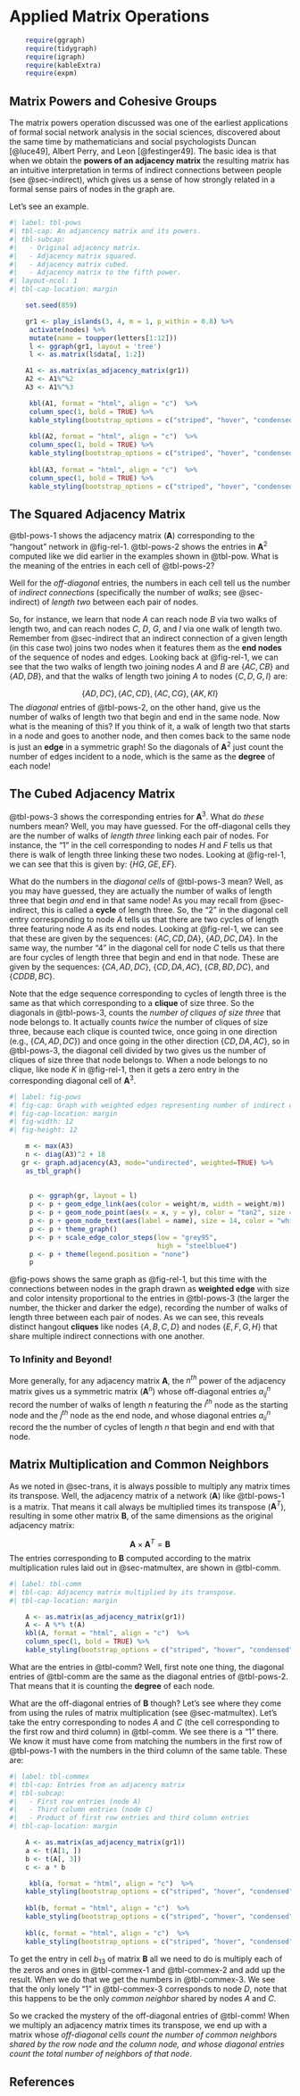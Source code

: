 # Applied Matrix Operations {#sec-appmat}

```r
    require(ggraph)
    require(tidygraph)
    require(igraph)
    require(kableExtra)
    require(expm)
```

## Matrix Powers and Cohesive Groups
The matrix powers operation discussed was one of the earliest applications of formal social network analysis in the social sciences, discovered about the same time by mathematicians and social psychologists Duncan [@luce49], Albert Perry, and Leon [@festinger49]. The basic idea is that when we obtain the **powers of an adjacency matrix** the resulting matrix has an intuitive interpretation in terms of indirect connections between people (see @sec-indirect), which gives us a sense of how strongly related in a formal sense pairs of nodes in the graph are. 

Let's see an example.


```r
#| label: tbl-pows 
#| tbl-cap: An adjancency matrix and its powers.
#| tbl-subcap: 
#|   - Original adjacency matrix.
#|   - Adjacency matrix squared.
#|   - Adjacency matrix cubed.
#|   - Adjacency matrix to the fifth power. 
#| layout-ncol: 1
#| tbl-cap-location: margin

    set.seed(859)

    gr1 <- play_islands(3, 4, m = 1, p_within = 0.8) %>% 
     activate(nodes) %>% 
     mutate(name = toupper(letters[1:12]))
     l <- ggraph(gr1, layout = 'tree')
     l <- as.matrix(l$data[, 1:2])

    A1 <- as.matrix(as_adjacency_matrix(gr1))
    A2 <- A1%^%2
    A3 <- A1%^%3

     kbl(A1, format = "html", align = "c")  %>% 
     column_spec(1, bold = TRUE) %>% 
     kable_styling(bootstrap_options = c("striped", "hover", "condensed", "responsive"))
     
     kbl(A2, format = "html", align = "c")  %>% 
     column_spec(1, bold = TRUE) %>% 
     kable_styling(bootstrap_options = c("striped", "hover", "condensed", "responsive"))
     
     kbl(A3, format = "html", align = "c")  %>% 
     column_spec(1, bold = TRUE) %>% 
     kable_styling(bootstrap_options = c("striped", "hover", "condensed", "responsive"))
```

## The Squared Adjacency Matrix
@tbl-pows-1 shows the adjacency matrix ($\mathbf{A}$) corresponding to the "hangout" network in @fig-rel-1. @tbl-pows-2 shows the entries in $\mathbf{A}^2$ computed like we did earlier in the examples shown in @tbl-pow. What is the meaning of the entries in each cell of @tbl-pows-2? 

Well for the *off-diagonal* entries, the numbers in each cell tell us the number of *indirect connections* (specifically the number of *walks*; see @sec-indirect) of *length two* between each pair of nodes. 

So, for instance, we learn that node $A$ can reach node $B$ via two walks of length two, and can reach nodes $C$, $D$, $G$, and $I$ via one walk of length two. Remember from @sec-indirect that an indirect connection of a given length (in this case two) joins two nodes when it features them as the **end nodes** of the sequence of nodes and edges. Looking back at @fig-rel-1, we can see that the two walks of length two joining nodes $A$ and $B$ are $\{AC, CB\}$ and $\{AD, DB\}$, and that the walks of length two joining $A$ to nodes $\{C, D, G, I\}$ are:

$$
\{AD, DC\}, \{AC, CD\}, \{AC, CG\}, \{AK, KI\}
$$
The *diagonal* entries of @tbl-pows-2, on the other hand, give us the number of walks of length two that begin and end in the same node. Now what is the meaning of this? If you think of it, a walk of length two that starts in a node and goes to another node, and then comes back to the same node is just an **edge** in a symmetric graph! So the diagonals of $\mathbf{A}^2$ just count the number of edges incident to a node, which is the same as the **degree** of each node!

## The Cubed Adjacency Matrix 
@tbl-pows-3 shows the corresponding entries for $\mathbf{A}^3$. What do *these* numbers mean? Well, you may have guessed. For the off-diagonal cells they are the number of walks of *length three* linking each pair of nodes. For instance, the "1" in the cell corresponding to nodes $H$ and $F$ tells us that there is walk of length three linking these two nodes. Looking at @fig-rel-1, we can see that this is given by: $\{HG, GE, EF\}$. 

What do the numbers in the *diagonal cells* of @tbl-pows-3 mean? Well, as you may have guessed, they are actually the number of walks of length three that begin *and* end in that same node! As you may recall from @sec-indirect, this is called a **cycle** of length three. So, the "2" in the diagonal cell entry corresponding to node $A$ tells us that there are two cycles of length three featuring node $A$ as its end nodes. Looking at @fig-rel-1, we can see that these are given by the sequences: $\{AC, CD, DA\}$, $\{AD, DC, DA\}$. In the same way, the number "4" in the diagonal cell for node $C$ tells us that there are four cycles of length three that begin and end in that node. These are given by the sequences: $\{CA, AD, DC\}$, $\{CD, DA, AC\}$, $\{CB, BD, DC\}$, and $\{CD DB, BC\}$. 

Note that the edge sequence corresponding to cycles of length three is the same as that which corresponding to a **clique** of size three. So the diagonals in @tbl-pows-3, counts the *number of cliques of size three* that node belongs to. It actually counts *twice* the number of cliques of size three, because each clique is counted twice, once going in one direction (e.g., $\{CA, AD, DC\}$) and once going in the other direction $\{CD, DA, AC\}$, so in @tbl-pows-3, the diagonal cell divided by two gives us the number of cliques of size three that node belongs to. When a node belongs to no clique, like node $K$ in @fig-rel-1, then it gets a zero entry in the corresponding diagonal cell of $\mathbf{A}^3$. 

```r
#| label: fig-pows
#| fig-cap: Graph with weighted edges representing number of indirect connections of length three between nodes
#| fig-cap-location: margin
#| fig-width: 12
#| fig-height: 12

    m <- max(A3)
    n <- diag(A3)^2 + 18
   gr <- graph.adjacency(A3, mode="undirected", weighted=TRUE) %>% 
    as_tbl_graph() 
  
     
     p <- ggraph(gr, layout = l)
     p <- p + geom_edge_link(aes(color = weight/m, width = weight/m)) 
     p <- p + geom_node_point(aes(x = x, y = y), color = "tan2", size = 28)
     p <- p + geom_node_text(aes(label = name), size = 14, color = "white")
     p <- p + theme_graph() 
     p <- p + scale_edge_color_steps(low = "grey95", 
                                     high = "steelblue4")
     p <- p + theme(legend.position = "none")
     p
```

@fig-pows shows the same graph as @fig-rel-1, but this time with the connections between nodes in the graph drawn as **weighted edge** with size and color intensity proportional to the entries in @tbl-pows-3 (the larger the number, the thicker and darker the edge), recording the number of walks of length three between each pair of nodes. As we can see, this reveals distinct hangout **cliques** like nodes $\{A, B, C, D\}$ and nodes $\{E, F, G, H\}$ that share multiple indirect connections with one another.

### To Infinity and Beyond!
More generally, for any adjacency matrix $\mathbf{A}$, the $n^{th}$ power of the adjacency matrix gives us a symmetric matrix ($\mathbf{A}^{n}$) whose off-diagonal entries $a^{n}_{ij}$ record the number of walks of length $n$ featuring the $i^{th}$ node as the starting node and the $j^{th}$ node as the end node, and whose diagonal entries $a^{n}_{ii}$ record the the number of cycles of length $n$ that begin and end with that node.

## Matrix Multiplication and Common Neighbors
As we noted in @sec-trans, it is always possible to multiply any matrix times its transpose. Well, the adjacency matrix of a network ($\mathbf{A}$) like @tbl-pows-1 is a matrix. That means it call always be multiplied times its transpose ($\mathbf{A}^T$), resulting in some other matrix $\mathbf{B}$, of the same dimensions as the original adjacency matrix:

$$
\mathbf{A} \times \mathbf{A}^T = \mathbf{B}
$$
The entries corresponding to $\mathbf{B}$ computed according to the matrix multiplication rules laid out in @sec-matmultex, are shown in @tbl-comm.


```r
#| label: tbl-comm 
#| tbl-cap: Adjacency matrix multiplied by its transpose.
#| tbl-cap-location: margin

    A <- as.matrix(as_adjacency_matrix(gr1))
    A <- A %*% t(A)
    kbl(A, format = "html", align = "c")  %>% 
    column_spec(1, bold = TRUE) %>% 
    kable_styling(bootstrap_options = c("striped", "hover", "condensed", "responsive"))
```

What are the entries in @tbl-comm? Well, first note one thing, the diagonal entries of @tbl-comm are the same as the diagonal entries of @tbl-pows-2. That means that it is counting the **degree** of each node.

What are the off-diagonal entries of $\mathbf{B}$ though? Let's see where they come from using the rules of matrix multiplication (see @sec-matmultex). Let's take the entry corresponding to nodes $A$ and $C$ (the cell corresponding to the first row and third column) in @tbl-comm. We see there is a "1" there. We know it must have come from matching the numbers in the first row of @tbl-pows-1 with the numbers in the third column of the same table. These are:

```r
#| label: tbl-commex 
#| tbl-cap: Entries from an adjacency matrix
#| tbl-subcap: 
#|   - First row entries (node A)
#|   - Third column entries (node C)
#|   - Product of first row entries and third column entries
#| tbl-cap-location: margin

    A <- as.matrix(as_adjacency_matrix(gr1))
    a <- t(A[1, ])
    b <- t(A[, 3])
    c <- a * b

     kbl(a, format = "html", align = "c")  %>% 
    kable_styling(bootstrap_options = c("striped", "hover", "condensed", "responsive"))
     
    kbl(b, format = "html", align = "c")  %>% 
    kable_styling(bootstrap_options = c("striped", "hover", "condensed", "responsive"))
    
    kbl(c, format = "html", align = "c")  %>% 
    kable_styling(bootstrap_options = c("striped", "hover", "condensed", "responsive"))
```

To get the entry in cell $b_{13}$ of matrix $\mathbf{B}$ all we need to do is multiply each of the zeros and ones in @tbl-commex-1 and @tbl-commex-2 and add up the result. When we do that we get the numbers in @tbl-commex-3. We see that the only lonely "1" in @tbl-commex-3 corresponds to node $D$, note that this happens to be the only *common neighbor* shared by nodes $A$ and $C$. 

So we cracked the mystery of the off-diagonal entries of @tbl-comm! When we multiply an adjacency matrix times its transpose, we end up with a matrix whose *off-diagonal cells count the number of common neighbors shared by the row node and the column node, and whose diagonal entries count the total number of neighbors of that node*.

## References {.unnumbered}
